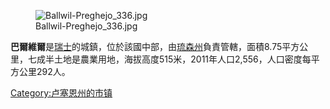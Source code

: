 [[Image:Ballwil-Preghejo_336.jpg|right]]

'''巴爾維爾'''是[[瑞士|瑞士]]的城鎮，位於該國中部，由[[琉森州|琉森州]]負責管轄，面積8.75平方公里，七成半土地是農業用地，海拔高度515米，2011年人口2,556，人口密度每平方公里292人。

{{Switzerland-geo-stub}}
[[Category:卢塞恩州的市镇|Category:卢塞恩州的市镇]]